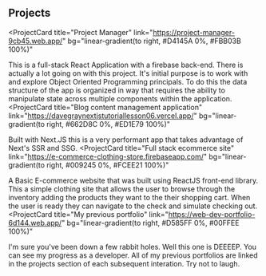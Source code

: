 ## Projects

<ProjectCard
  title="Project Manager"
  link="https://project-manager-9cb45.web.app/"
  bg="linear-gradient(to right, #D4145A 0%, #FBB03B 100%)"
>
  This is a full-stack React Application with a firebase back-end. There is actually a lot going on with this project. It's initial purpose is to work with and explore Object Oriented Programming principals. To do this the data structure of the app is organized in way that requires the ability to manipulate state across multiple components within the application.
</ProjectCard>
<ProjectCard
  title="Blog content management application"
  link="https://davegraynextjstutoriallesson06.vercel.app/"
  bg="linear-gradient(to right, #662D8C 0%, #ED1E79 100%)"
>
  Built with Next.JS this is a very performant app that takes advantage of Next's SSR and SSG.
</ProjectCard>
<ProjectCard
  title="Full stack ecommerce site"
  link="https://e-commerce-clothing-store.firebaseapp.com/"
  bg="linear-gradient(to right, #009245 0%, #FCEE21 100%)"
>
  A Basic E-commerce website that was built using ReactJS front-end library. This a simple clothing site that allows the user to browse through the inventory adding the products they want to the their shopping cart. When the user is ready they can navigate to the check and simulate checking out. 
</ProjectCard>
<ProjectCard
  title="My previous portfolio"
  link="https://web-dev-portfolio-6d144.web.app/"
  bg="linear-gradient(to right, #D585FF 0%, #00FFEE 100%)"
>
  I'm sure you've been down a few rabbit holes. Well this one is DEEEEP. You can see my progress as a developer. All of my previous portfolios are linked in the projects section of each subsequent interation. Try not to laugh.
</ProjectCard>
